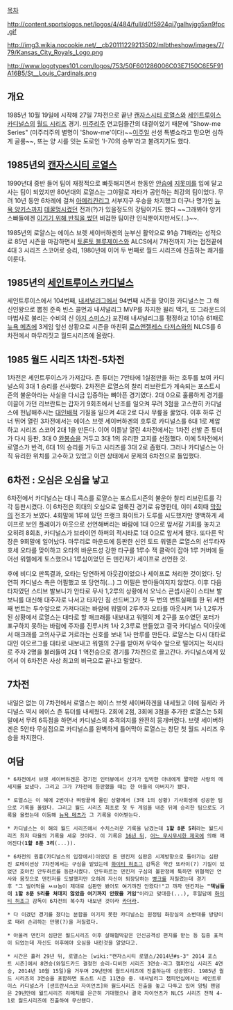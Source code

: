 [[목차]]

http://content.sportslogos.net/logos/4/484/full/d0f5924qi7galhvjgg5xn9fpc.gif

http://img3.wikia.nocookie.net/__cb20111229213502/mlbtheshow/images/7/79/Kansas_City_Royals_Logo.png

http://www.logotypes101.com/logos/753/50F601286006C03E7150C6E5F91A16B5/St__Louis_Cardinals.png


== 개요 ==
1985년 10월 19일에 시작해 27일 7차전으로 끝난 [[캔자스시티 로열스]]와 [[세인트루이스 카디널스]]의 [[월드 시리즈]] 경기. [[미주리]]주 연고팀들간의 대결이었기 때문에 "Show-me Series" (미주리주의 별명이 'Show-me'이다)~~[[이주일]] 선생 특별쇼라고 믿으면 심하게 골룸~~, 또는 양 시를 잇는 도로인 'I-70의 승부'라고 불려지기도 했다.


== 1985년의 [[캔자스시티 로열스]] ==
1990년대 중반 들어 팀이 재정적으로 빠듯해지면서 한동안 [[안습]]에 [[지못미]]를 입에 달고 사는 팀이 되었지만 80년대의 로열스는 그야말로 자타가 공인하는 최강의 팀이었다. 무려 10년 동안 6차례에 걸쳐 [[아메리칸리그]] 서부지구 우승을 차지했고 더구나 명가인 [[뉴욕 양키스]]까지 [[데꿀멍]]시켰던 전과(?)가 있을정도의 강팀이기도 했다 ~~그래봐야 양키스빠들에겐 [[조지 브렛|이기기 위해 반칙을 썼던]] 비겁한 팀이란 인식뿐이지만서도(..)~~.

1985년의 로얄스는 에이스 브렛 세이버하겐의 눈부신 활약으로 91승 71패라는 성적으로 85년 시즌을 마감하면서 [[토론토 블루제이스]]와 ALCS에서 7차전까지 가는 접전끝에 4대 3 시리즈 스코어로 승리, 1980년에 이어 두 번째로 월드 시리즈에 진출하는 쾌거를 이룬다.

== 1985년의 [[세인트루이스 카디널스]] ==
세인트루이스에서 104번째, [[내셔널리그]]에서 94번째 시즌을 맞이한 카디널스는 그 해 신인왕으로 뽑힌 준족 빈스 콜먼과 내셔널리그 MVP를 차지한 윌리 맥기, 또 그라운드의 마법사로 불리는 수비의 신 [[아지 스미스]]가 포진해 내셔널리그를 평정하고 101승 61패로 [[뉴욕 메츠]]에 3게임 앞선 상황으로 시즌을 마친뒤 [[로스앤젤레스 다저스]]와의 NLCS를 6차전에서 마무리짓고 월드시리즈에 올랐다.

== 1985 월드 시리즈 1차전-5차전 ==
1차전은 세인트루이스가 가져갔다. 존 튜더는 7안타에 1실점만을 하는 호투를 보여 카디널스의 3대 1 승리를 선사했다. 2차전은 로열스의 찰리 리브란트가 계속되는 포스트시즌의 불운아라는 사실을 다시금 입증하는 뼈아픈 경기였다. 2대 0으로 훌륭하게 경기를 이끌어 가던 리브란트는 갑자기 9회초에서 난조를 일으켜 무려 3점을 고스란히 카디널스에 헌납해주시는 [[대인배]]적 기질을 일으켜 4대 2로 다시 무릎을 꿇었다. 이후 하루 건너 뛰어 열린 3차전에서는 에이스 브렛 세이버하겐의 호투로 카디널스를 6대 1로 제압하고 시리즈 스코어 2대 1을 만든다. 이어 이튿날 열린 4차전에서는 1차전 선발 존 튜더가 다시 등판, 3대 0 [[완봉승]]을 거두고 3대 1의 유리한 고지를 선점했다. 이에 5차전에서 로열스가 반격, 6대 1의 승리를 거두고 시리즈를 3대 2로 좁혔다. 그러나 카디널스는 아직 유리한 위치를 고수하고 있었고 이런 상태에서 문제의 6차전으로 돌입했다.

== 6차전 : 오심은 오심을 낳고 ==
6차전에서 카디널스는 대니 콕스를 로얄스는 포스트시즌의 불운아 찰리 리브란트를 각각 등판시켰다. 이 6차전은 희대의 오심으로 얼룩진 경기로 유명한데, 이미 4회때 [[막장]]의 전조가 보였다. 4회말에 1루에 있던 프랭크 화이트가 도루를 시도했지만 명백하게 세이프로 보인 플레이가 아웃으로 선언해버리는 바람에 1대 0으로 앞서갈 기회를 놓치고 오히려 8회초, 카디널스가 브라이언 하퍼의 적시타로 1대 0으로 앞서게 됐다. 또다른 막장은 9회말에 일어났다. 마무리로 마운드에 등판한 신인 토드 워렐은 로열스의 선두타자 호세 오타를 맞이하고 오타의 바운드성 강한 타구를 1루수 잭 클락이 잡아 1루 커버에 들어선 워렐에게 토스했으나 1루심이었던 돈 덴킨저가 세이프로 선언한 것.

후에 비디오 판독결과, 오타는 당연하게 아웃감이었으나 세이프로 처리한 것이었다. 당연히 카디널스 측은 어필했고 또 당연히(...) 그 어필은 받아들여지지 않았다. 이후 다음 타자였던 스티브 발보니가 안타로 무사 1,2루의 상황에서 오닉스 콘셉시온이 스티브 발보니를 대신해 대주자로 나서고 타자인 짐 선드버그가 첫 두 번의 번트실패를 한 뒤 세번째 번트는 투수앞으로 가져다대는 바람에 워렐이 2루주자 오타를 아웃시켜 1사 1,2루가 된 상황에서 로열스는 대타로 할 매크래를 내보내고 워렐의 제 2구를 포수였던 포터가 포구하지 못하는 바람에 주자를 진루시켜 1사 2,3루로 만들었고 결국 카디널스 덕아웃에서 매크래를 고의사구로 거르라는 신호를 보내 1사 만루를 만든다. 로얄스는 다시 대타로 대인 이오르그를 대타로 내보내고 워렐의 2구를 받아져 우익수 앞으로 떨어지는 적시타로 주자 2명을 불러들여 2대 1 역전승으로 경기를 7차전으로 끌고간다. 카디널스에게 있어서 이 6차전은 사상 최고의 비극으로 끝나고 말았다.

== 7차전 ==
내일은 없는 이 7차전에서 로열스는 에이스 브렛 세이버하겐을 내세웠고 이에 질세라 카디널스 역시 에이스 존 튜더를 내세웠다. 2회에 2점, 3회에 3점을 추가한 로열스는 5회말에서 무려 6득점을 하면서 카디널스의 추격의지를 완전히 뭉개버렸다. 브렛 세이버하겐은 5안타 무실점으로 카디널스를 완벽하게 틀어막아 로열스는 창단 첫 월드 시리즈 우승을 차지한다.

== 여담 ==
 * 6차전에서 브렛 세이버하겐은 경기전 인터뷰에서 산기가 임박한 아내에게 짧막한 사랑의 메세지를 보냈다. 그리고 그가 7차전에 등판했을 때는 한 아들의 아버지가 됐다.

 * 로열스는 이 해에 2번이나 벼랑끝에 몰린 상황에서 (3대 1의 상황) 기사회생에 성공한 팀으로 기록을 올렸다. 그리고 월드 시리즈 최초로 첫 두 게임을 내준 뒤에 승리한 팀으로도 기록을 올렸는데 이듬해 [[뉴욕 메츠]]가 그 기록을 이어받는다.

 * 카디널스는 이 해의 월드 시리즈에서 수치스러운 기록을 남겼는데 '''1할 8푼 5리'''라는 월드시리즈 최저 타율의 기록을 세운 것이다. 이 기록은 [[2001 월드 시리즈|16년 뒤]], [[뉴욕 양키스|어느 무시무시한 제국]]에 의해 깨어진다('''1할 8푼 3리'''(...)).

 * 6차전의 원흉(카디널스의 입장에서)이었던 돈 덴킨저 심판은 시계방향으로 돌아가는 심판진 로테이션상 7차전에서는 구심을 맡았는데 [[화이티 허조그]] 감독은 약간 또라이(?) 기질이 있었던 호아킨 안두하르를 등판시켰다. 안두하르는 덴킨저 구심의 볼판정에 툭하면 위협적인 언사와 몸짓으로 덴킨저를 도발했지만 오히려 자신이 퇴장당하는 [[병크]]를 저질렀는데 경기후 "그 빌어먹을 ㅆㅂ놈이 제대로 심판만 봤어도 여기까진 안왔다!"고 까자 덴킨저는 '''"댁님들이 1할 8푼 5리를 쳐대지 않았음 여기까지 안왔을 거임"'''이라고 맞대응(...), 후일담에 [[화이티 허조그]] 감독이 6차전의 복수차 내보낸 것이라 [[카더라]].

 * 다 이겼던 경기를 졌다는 분함을 이기지 못한 카디널스는 원정팀 화장실의 소변대를 방망이로 때려 손괴하는 만행(?)을 저질렀다.

 * 아울러 덴킨저 심판은 월드시리즈 이후 살해협박같은 인신공격성 편지를 받는 등 집중 표적이 되었는데 자신도 이후에야 오심을 내린것을 알았다고.

 * 시간은 흘러 29년 뒤, 로열스는 [wiki:"캔자스시티 로열스/2014년#s-3" 2014 포스트 시즌]에서 8연승(와일드카드 결정전 승리-디비전 시리즈 3연승-리그 챔피언십 시리즈 4연승, 2014년 10월 15일)을 거두며 29년만에 월드시리즈에 진출하는데 성공했다. 1985년 월드 시리즈의 3연승을 포함하면 포스트 시즌 11연승 중. 내셔널리그 챔피언십에서는 세인트루이스 카디널스가 [샌프란시스코 자이언츠]와 월드시리즈 진출을 놓고 다투고 있어 양팀 팬덤은 29년만에 월드시리즈 리매치를 은근히 기대했으나 결국 자이언츠가 NLCS 시리즈 전적 4-1로 월드시리즈에 진출하여 무산됐다.
